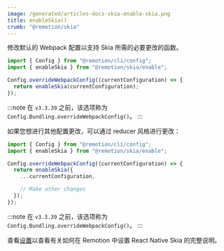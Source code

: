 ```yaml
---
image: /generated/articles-docs-skia-enable-skia.png
title: enableSkia()
crumb: "@remotion/skia"
---
```


修改默认的 Webpack 配置以支持 Skia 所需的必要更改的函数。

```ts twoslash title="remotion.config.ts"
import { Config } from "@remotion/cli/config";
import { enableSkia } from "@remotion/skia/enable";

Config.overrideWebpackConfig((currentConfiguration) => {
  return enableSkia(currentConfiguration);
});
```

:::note
在 `v3.3.39` 之前，该选项称为 `Config.Bundling.overrideWebpackConfig()`。
:::

如果您想进行其他配置更改，可以通过 reducer 风格进行更改：

```ts twoslash title="remotion.config.ts"
import { Config } from "@remotion/cli/config";
import { enableSkia } from "@remotion/skia/enable";

Config.overrideWebpackConfig((currentConfiguration) => {
  return enableSkia({
    ...currentConfiguration,

    // Make other changes
  });
});
```

:::note
在 `v3.3.39` 之前，该选项称为 `Config.Bundling.overrideWebpackConfig()`。
:::

查看[设置](/docs/skia)以查看有关如何在 Remotion 中设置 React Native Skia 的完整说明。
